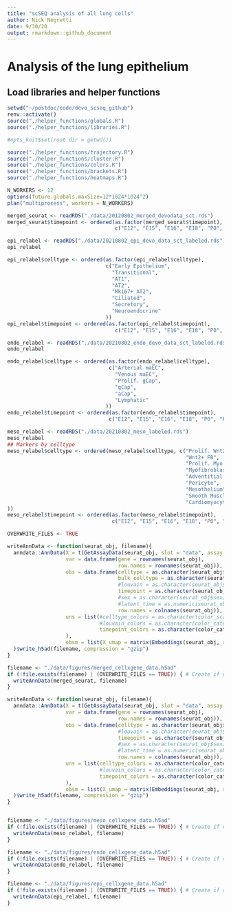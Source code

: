 ```yaml
---
title: "scSEQ analysis of all lung cells"
author: Nick Negretti
date: 9/30/20
output: rmarkdown::github_document
---
```


# Analysis of the lung epithelium

## Load libraries and helper functions
```r
setwd("~/postdoc/code/devo_scseq_github")
renv::activate()
source("./helper_functions/globals.R")
source("./helper_functions/libraries.R")

#opts_knit$set(root.dir = getwd())

source("./helper_functions/trajectory.R")
source("./helper_functions/cluster.R")
source("./helper_functions/colors.R")
source("./helper_functions/brackets.R")
source("./helper_functions/heatmaps.R")

N_WORKERS <- 12
options(future.globals.maxSize=12*1024*1024^2)
plan("multiprocess", workers = N_WORKERS)

```

```r
merged_seurat <- readRDS("./data/20120802_merged_devodata_sct.rds")
merged_seurat$timepoint <- ordered(as.factor(merged_seurat$timepoint),
                                   c("E12", "E15", "E16", "E18", "P0", "P3", "P5", "P7", "P14"))
```

```r
epi_relabel <- readRDS("./data/20210802_epi_devo_data_sct_labeled.rds")
epi_relabel

epi_relabel$celltype <- ordered(as.factor(epi_relabel$celltype),
                                c("Early Epithelium",
                                  "Transitional",
                                  "AT1",
                                  "AT2",
                                  "Mki67+ AT2",
                                  "Ciliated",
                                  "Secretory",
                                  "Neuroendocrine"
                                ))
epi_relabel$timepoint <- ordered(as.factor(epi_relabel$timepoint),
                                   c("E12", "E15", "E16", "E18", "P0", "P3", "P5", "P7", "P14"))

```

```r
endo_relabel <- readRDS("./data/20210802_endo_devo_data_sct_labeled.rds")
endo_relabel

endo_relabel$celltype <- ordered(as.factor(endo_relabel$celltype),
                                 c("Arterial maEC",
                                   "Venous maEC",
                                   "Prolif. gCap",
                                   "gCap",
                                   "aCap",
                                   "Lymphatic"
                                ))
endo_relabel$timepoint <- ordered(as.factor(endo_relabel$timepoint),
                                 c("E12", "E15", "E16", "E18", "P0", "P3", "P5", "P7", "P14"))
```

```r
meso_relabel <- readRDS("./data/20210802_meso_labeled.rds")
meso_relabel
## Markers by celltype
meso_relabel$celltype <- ordered(meso_relabel$celltype, c("Prolif. Wnt2+ FB",
                                                          "Wnt2+ FB",
                                                          "Prolif. Myo FB",
                                                          "Myofibroblast",
                                                          "Adventitial FB",
                                                          "Pericyte",
                                                          "Mesothelium",
                                                          "Smooth Muscle",
                                                          "Cardiomyocyte"
))
meso_relabel$timepoint <- ordered(as.factor(meso_relabel$timepoint),
                                  c("E12", "E15", "E16", "E18", "P0", "P3", "P5", "P7", "P14"))
```

```r
OVERWRITE_FILES <- TRUE
```

```r
writeAnnData <- function(seurat_obj, filename){
  anndata::AnnData(X = t(GetAssayData(seurat_obj, slot = "data", assay = "SCT")),
                   var = data.frame(gene = rownames(seurat_obj),
                                    row.names = rownames(seurat_obj)),
                   obs = data.frame(celltype = as.character(seurat_obj$celltype),
                                    bulk_celltype = as.character(seurat_obj$bulk_celltype),
                                    #louvain = as.character(seurat_obj$seurat_clusters),
                                    timepoint = as.character(seurat_obj$timepoint),
                                    #sex = as.character(seurat_obj$sex),
                                    #latent_time = as.numeric(seurat_obj$latent_time),
                                    row.names = colnames(seurat_obj)),
                   uns = list(#celltype_colors = as.character(color_scanpy_default)[seq_along(levels(seurat_obj$celltype))],
                              #louvain_colors = as.character(color_category_20)[seq_along(unique(as.character(seurat_obj$seurat_clusters)))],
                              timepoint_colors = as.character(color_category_20)[seq_along(levels(seurat_obj$timepoint))]
                   ),
                   obsm = list(X_umap = matrix(Embeddings(seurat_obj, reduction = "umap"), ncol = 2))
  )$write_h5ad(filename, compression = "gzip")
}

filename <- "./data/figures/merged_cellxgene_data.h5ad"
if (!file.exists(filename) | (OVERWRITE_FILES == TRUE)) { # Create if doesn't exist
  writeAnnData(merged_seurat, filename)
}
```


```r

writeAnnData <- function(seurat_obj, filename){
  anndata::AnnData(X = t(GetAssayData(seurat_obj, slot = "data", assay = "SCT")),
                   var = data.frame(gene = rownames(seurat_obj),
                                    row.names = rownames(seurat_obj)),
                   obs = data.frame(celltype = as.character(seurat_obj$celltype),
                                    #louvain = as.character(seurat_obj$seurat_clusters),
                                    timepoint = as.character(seurat_obj$timepoint),
                                    #sex = as.character(seurat_obj$sex),
                                    #latent_time = as.numeric(seurat_obj$latent_time),
                                    row.names = colnames(seurat_obj)),
                   uns = list(celltype_colors = as.character(color_category_20)[seq_along(levels(seurat_obj$celltype))],
                              #louvain_colors = as.character(color_category_20)[seq_along(unique(as.character(seurat_obj$seurat_clusters)))],
                              timepoint_colors = as.character(color_category_20)[seq_along(levels(seurat_obj$timepoint))]
                   ),
                   obsm = list(X_umap = matrix(Embeddings(seurat_obj, reduction = "umap"), ncol = 2))
  )$write_h5ad(filename, compression = "gzip")
}


filename <- "./data/figures/meso_cellxgene_data.h5ad"
if (!file.exists(filename) | (OVERWRITE_FILES == TRUE)) { # Create if doesn't exist
  writeAnnData(meso_relabel, filename)
}
```


```r
filename <- "./data/figures/endo_cellxgene_data.h5ad"
if (!file.exists(filename) | (OVERWRITE_FILES == TRUE)) { # Create if doesn't exist
  writeAnnData(endo_relabel, filename)
}
```


```r
filename <- "./data/figures/epi_cellxgene_data.h5ad"
if (!file.exists(filename) | (OVERWRITE_FILES == TRUE)) { # Create if doesn't exist
  writeAnnData(epi_relabel, filename)
}
```
